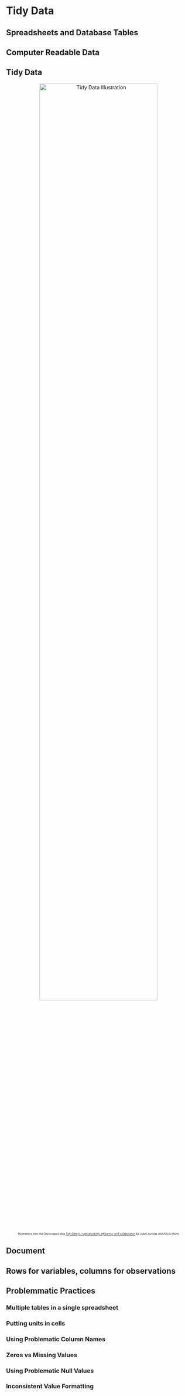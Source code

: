 # Tidy Data {#TidyData}

## Spreadsheets and Database Tables

## Computer Readable Data

## Tidy Data 

<div style="text-align: center;">
  <img src="./docs/files/TidyData.jpeg" alt="Tidy Data Illustration" width="80%">
  <p style="font-size: 50%;"><em>Illustrations from the Openscapes blog <a href='https://www.openscapes.org/blog/2020/10/12/tidy-data/'>Tidy Data for reproducibility, efficiency, and collaboration</a> by Julia Lowndes and Allison Horst</em></p>
</div>
 
## Document

## Rows for variables, columns for observations

## Problemmatic Practices

### Multiple tables in a single spreadsheet

### Putting units in cells

### Using Problematic Column Names

### Zeros vs Missing Values

### Using Problematic Null Values

### Inconsistent Value Formatting
